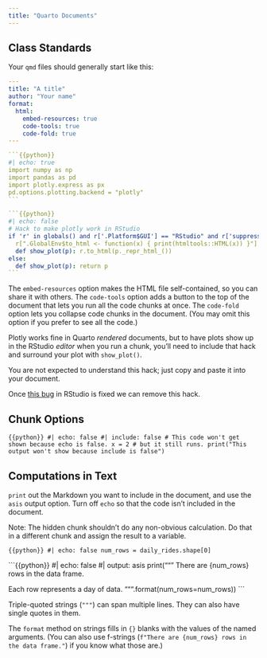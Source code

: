 ```yaml
---
title: "Quarto Documents"
---
```


## Class Standards

Your `qmd` files should generally start like this:

````yaml
---
title: "A title"
author: "Your name"
format:
  html:
    embed-resources: true
    code-tools: true
    code-fold: true
---

```{{python}}
#| echo: true
import numpy as np
import pandas as pd
import plotly.express as px
pd.options.plotting.backend = "plotly"
```

```{{python}}
#| echo: false
# Hack to make plotly work in RStudio
if 'r' in globals() and r['.Platform$GUI'] == "RStudio" and r['suppressMessages(requireNamespace("htmltools"))']:
  r[".GlobalEnv$to_html <- function(x) { print(htmltools::HTML(x)) }"] and None
  def show_plot(p): r.to_html(p._repr_html_())
else:
  def show_plot(p): return p
```
````

::: {.callout-note title="YAML Explanation" collapse="true"}
The `embed-resources` option makes the HTML file self-contained, so you can share it with others. The `code-tools` option adds a button to the top of the document that lets you run all the code chunks at once. The `code-fold` option lets you collapse code chunks in the document. (You may omit this option if you prefer to see all the code.)
:::

::: {.callout-note title="Plotly Explanation" collapse="true"}
Plotly works fine in Quarto *rendered* documents, but to have plots show up in the RStudio *editor* when you run a chunk, you'll need to include that hack and surround your plot with `show_plot()`.

You are not expected to understand this hack; just copy and paste it into your document.

Once [this bug](https://github.com/rstudio/rstudio/issues/8762) in RStudio is fixed we can remove this hack.
:::


## Chunk Options

```{{python}}
#| echo: false
#| include: false
# This code won't get shown because echo is false.
x = 2
# but it still runs.
print("This output won't show because include is false")
```


## Computations in Text

`print` out the Markdown you want to include in the document, and use the `asis` output option. Turn off `echo` so that the code isn't included in the document.

Note: The hidden chunk shouldn't do any non-obvious calculation. Do that in a different chunk and assign the result to a variable.

```{{python}}
#| echo: false
num_rows = daily_rides.shape[0]
```

```{{python}}
#| echo: false
#| output: asis
print("""
There are {num_rows} rows in the data frame.

Each row represents a day of data.
""".format(num_rows=num_rows))
```

::: {.callout-tip title="Some Python string tips"}
Triple-quoted strings (`"""`) can span multiple lines. They can also have single quotes in them.

The `format` method on strings fills in `{}` blanks with the values of the named arguments. (You can also use f-strings (`f"There are {num_rows} rows in the data frame."`) if you know what those are.)
:::
